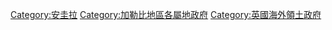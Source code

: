 [[Category:安圭拉|Category:安圭拉]]
[[Category:加勒比地區各屬地政府|Category:加勒比地區各屬地政府]]
[[Category:英國海外領土政府|Category:英國海外領土政府]]